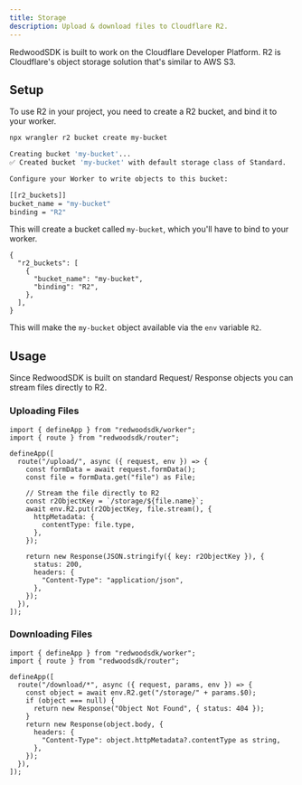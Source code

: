 ```yaml
---
title: Storage
description: Upload & download files to Cloudflare R2.
---
```


RedwoodSDK is built to work on the Cloudflare Developer Platform. R2 is Cloudflare's object storage solution that's similar to AWS S3.

## Setup

To use R2 in your project, you need to create a R2 bucket, and bind it to your worker.

```bash
npx wrangler r2 bucket create my-bucket

Creating bucket 'my-bucket'...
✅ Created bucket 'my-bucket' with default storage class of Standard.

Configure your Worker to write objects to this bucket:

[[r2_buckets]]
bucket_name = "my-bucket"
binding = "R2"
```

This will create a bucket called `my-bucket`, which you'll have to bind to your worker.

```jsonc title="wrangler.jsonc"
{
  "r2_buckets": [
    {
      "bucket_name": "my-bucket",
      "binding": "R2",
    },
  ],
}
```

This will make the `my-bucket` object available via the `env` variable `R2`.

## Usage

Since RedwoodSDK is built on standard Request/ Response objects you can stream files directly to R2.

### Uploading Files

```tsx title="src/worker.tsx"
import { defineApp } from "redwoodsdk/worker";
import { route } from "redwoodsdk/router";

defineApp([
  route("/upload/", async ({ request, env }) => {
    const formData = await request.formData();
    const file = formData.get("file") as File;

    // Stream the file directly to R2
    const r2ObjectKey = `/storage/${file.name}`;
    await env.R2.put(r2ObjectKey, file.stream(), {
      httpMetadata: {
        contentType: file.type,
      },
    });

    return new Response(JSON.stringify({ key: r2ObjectKey }), {
      status: 200,
      headers: {
        "Content-Type": "application/json",
      },
    });
  }),
]);
```

### Downloading Files

```tsx title="src/worker.tsx"
import { defineApp } from "redwoodsdk/worker";
import { route } from "redwoodsdk/router";

defineApp([
  route("/download/*", async ({ request, params, env }) => {
    const object = await env.R2.get("/storage/" + params.$0);
    if (object === null) {
      return new Response("Object Not Found", { status: 404 });
    }
    return new Response(object.body, {
      headers: {
        "Content-Type": object.httpMetadata?.contentType as string,
      },
    });
  }),
]);
```
